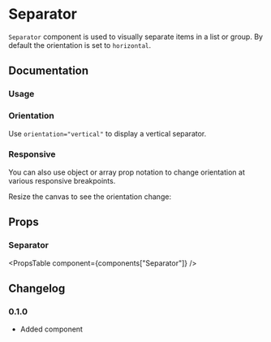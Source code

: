 

# Separator

`Separator` component is used to visually separate items in a list or group. By default the orientation is set to `horizontal`.

## Documentation

### Usage

<Demo component={Usage} />

### Orientation

Use `orientation="vertical"` to display a vertical separator.

<Demo component={VerticalUsage} />

### Responsive

You can also use object or array prop notation to change orientation at various responsive breakpoints.

<Alert intent="warning" mt="16">
  Resize the canvas to see the orientation change:
</Alert>

<Demo iframe="/iframe/separator/" height="150" component={ResponsiveUsage} />

## Props

### Separator

<PropsTable component={components["Separator"]} />

## Changelog

### 0.1.0

- Added component
